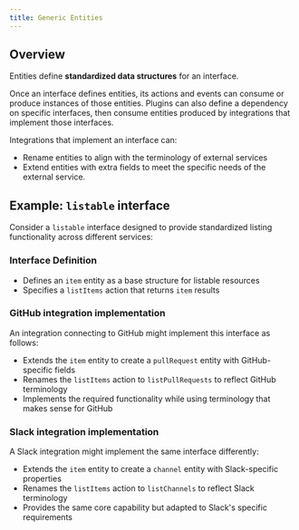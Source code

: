 ```yaml
---
title: Generic Entities
---
```


## Overview

Entities define **standardized data structures** for an interface.

Once an interface defines entities, its actions and events can consume or produce instances of those entities. Plugins can also define a dependency on specific interfaces, then consume entities produced by integrations that implement those interfaces.

Integrations that implement an interface can:

- Rename entities to align with the terminology of external services
- Extend entities with extra fields to meet the specific needs of the external service.

## Example: `listable` interface

Consider a `listable` interface designed to provide standardized listing functionality across different services:

### Interface Definition
- Defines an `item` entity as a base structure for listable resources
- Specifies a `listItems` action that returns `item` results

### GitHub integration implementation
An integration connecting to GitHub might implement this interface as follows:

- Extends the `item` entity to create a `pullRequest` entity with GitHub-specific fields
- Renames the `listItems` action to `listPullRequests` to reflect GitHub terminology
- Implements the required functionality while using terminology that makes sense for GitHub

### Slack integration implementation
A Slack integration might implement the same interface differently:

- Extends the `item` entity to create a `channel` entity with Slack-specific properties
- Renames the `listItems` action to `listChannels` to reflect Slack terminology
- Provides the same core capability but adapted to Slack's specific requirements
